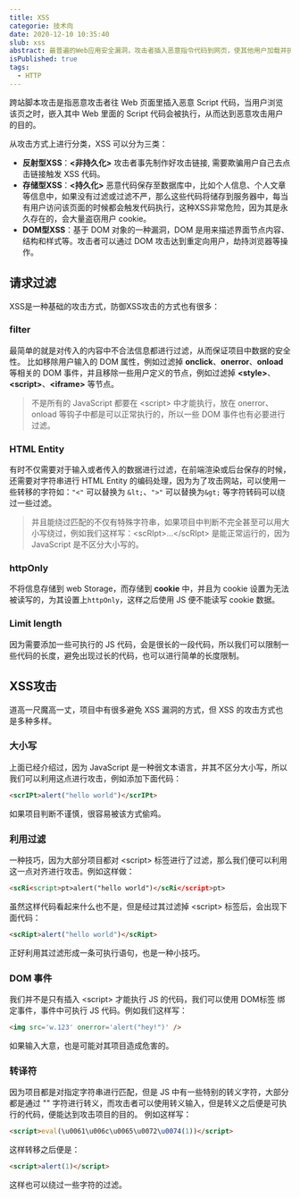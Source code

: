 ```yaml
---
title: XSS
categorie: 技术向
date: 2020-12-10 10:35:40
slub: xss
abstract: 最普遍的Web应用安全漏洞，攻击者插入恶意指令代码到网页，使其他用户加载并执行攻击者恶意制造的网页程序。
isPublished: true
tags:
  - HTTP
---
```

跨站脚本攻击是指恶意攻击者往 Web 页面里插入恶意 Script 代码，当用户浏览该页之时，嵌入其中 Web 里面的 Script 代码会被执行，从而达到恶意攻击用户的目的。

从攻击方式上进行分类，XSS 可以分为三类：
- **反射型XSS**：**<非持久化>** 攻击者事先制作好攻击链接, 需要欺骗用户自己去点击链接触发 XSS 代码。
- **存储型XSS**：**<持久化>** 恶意代码保存至数据库中，比如个人信息、个人文章等信息中，如果没有过滤或过滤不严，那么这些代码将储存到服务器中，每当有用户访问该页面的时候都会触发代码执行，这种XSS非常危险，因为其是永久存在的，会大量盗窃用户 cookie。
- **DOM型XSS**：基于 DOM 对象的一种漏洞，DOM 是用来描述界面节点内容、结构和样式等。攻击者可以通过 DOM 攻击达到重定向用户，劫持浏览器等操作。

## 请求过滤
XSS是一种基础的攻击方式，防御XSS攻击的方式也有很多：
### filter
最简单的就是对传入的内容中不合法信息都进行过滤，从而保证项目中数据的安全性。
比如移除用户输入的 DOM 属性，例如过滤掉 **onclick**、**onerror**、**onload** 等相关的 DOM 事件，并且移除一些用户定义的节点，例如过滤掉 **&lt;style&gt;**、**&lt;script&gt;**、**&lt;iframe&gt;** 等节点。
> 不是所有的 JavaScript 都要在 &lt;script&gt; 中才能执行，放在 onerror、onload 等钩子中都是可以正常执行的，所以一些 DOM 事件也有必要进行过滤。

### HTML Entity
有时不仅需要对于输入或者传入的数据进行过滤，在前端渲染或后台保存的时候，还需要对字符串进行 HTML Entity 的编码处理，因为为了攻击网站，可以使用一些转移的字符如：`"<"` 可以替换为 `&lt;`、`">"` 可以替换为`&gt;` 等字符转码可以绕过一些过滤。
> 并且能绕过匹配的不仅有特殊字符串，如果项目中判断不完全甚至可以用大小写绕过，例如我们这样写：&lt;scRIpt&gt;...&lt;/scRIpt&gt; 是能正常运行的，因为 JavaScript 是不区分大小写的。

### httpOnly
不将信息存储到 web Storage，而存储到 **cookie** 中，并且为 cookie 设置为无法被读写的，为其设置上`httpOnly`，这样之后使用 JS 便不能读写 cookie 数据。
### Limit length
因为需要添加一些可执行的 JS 代码，会是很长的一段代码，所以我们可以限制一些代码的长度，避免出现过长的代码，也可以进行简单的长度限制。

## XSS攻击
道高一尺魔高一丈，项目中有很多避免 XSS 漏洞的方式，但 XSS 的攻击方式也是多种多样。
### 大小写
上面已经介绍过，因为 JavaScript 是一种弱文本语言，并其不区分大小写，所以我们可以利用这点进行攻击，例如添加下面代码：
```html
<scrIPt>alert("hello world")</scrIPt>
```
如果项目判断不谨慎，很容易被该方式偷鸡。
### 利用过滤
一种技巧，因为大部分项目都对 &lt;script&gt; 标签进行了过滤，那么我们便可以利用这一点对齐进行攻击。例如这样做：
```html
<scRi<script>pt>alert("hello world")</scRi</script>pt>
```
虽然这样代码看起来什么也不是，但是经过其过滤掉 &lt;script&gt; 标签后，会出现下面代码：
```html
<scRipt>alert("hello world")</scRipt>
```
正好利用其过滤形成一条可执行语句，也是一种小技巧。
### DOM 事件
我们并不是只有插入 &lt;script&gt;  才能执行 JS 的代码，我们可以使用 DOM标签 绑定事件，事件中可执行 JS 代码。例如我们这样写：
```html
<img src='w.123' onerror='alert("hey!")' />
```
如果输入大意，也是可能对其项目造成危害的。
### 转译符
因为项目都是对指定字符串进行匹配，但是 JS 中有一些特别的转义字符，大部分都是通过 "\" 字符进行转义，而攻击者可以使用转义输入，但是转义之后便是可执行的代码，便能达到攻击项目的目的。
例如这样写：
```html
<script>eval(\u0061\u006c\u0065\u0072\u0074(1))</script>
```
这样转移之后便是：
```html
<script>alert(1)</script>
```
这样也可以绕过一些字符的过滤。
